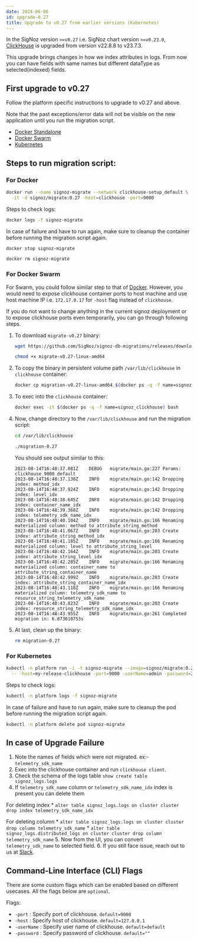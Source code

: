 ```yaml
---
date: 2024-06-06
id: upgrade-0.27
title: Upgrade to v0.27 from earlier versions (Kubernetes)
---
```


In the SigNoz version `>=v0.27` i.e. SigNoz chart version `>=v0.23.0`, [ClickHouse](https://clickhouse.com/) is upgraded from version v22.8.8 to v23.7.3.

This upgrade brings changes in how we index attributes in logs. From now you can have fields with same names but different dataType as selected(indexed) fields.

## First upgrade to v0.27

Follow the platform specific instructions to upgrade to v0.27 and above.

Note that the past exceptions/error data will not be visible on the new application until you run the migration script.

- [Docker Standalone](https://signoz.io/docs/operate/migration/upgrade-standard/#docker-standalone)
- [Docker Swarm](https://signoz.io/docs/operate/migration/upgrade-standard/#docker-swarm-cluster)
- [Kubernetes](https://signoz.io/docs/operate/migration/upgrade-standard/#kubernetes-deployment)


## Steps to run migration script:

### For Docker
```bash
docker run --name signoz-migrate --network clickhouse-setup_default \
  -it -d signoz/migrate:0.27 -host=clickhouse -port=9000
```

Steps to check logs:

```bash
docker logs -f signoz-migrate
```

In case of failure and have to run again, make sure to cleanup the container before running the migration script again.

```bash
docker stop signoz-migrate

docker rm signoz-migrate
```


### For Docker Swarm

For Swarm, you could follow similar step to that of [Docker](#docker). However,
you would need to expose clickhouse container ports to host machine and use
host machine IP i.e. `172.17.0.17` for `-host` flag instead of `clickhouse`.

If you do not want to change anything in the current signoz deployment or to
expose clickhouse ports even temporarily, you can go through following steps.

1. To download `migrate-v0.27` binary:

    ```bash
    wget https://github.com/SigNoz/signoz-db-migrations/releases/download/v0.27/migrate-v0.27-linux-amd64

    chmod +x migrate-v0.27-linux-amd64
    ```

2. To copy the binary in persistent volume path `/var/lib/clickhouse` in `clickhouse` container:

    ```bash
    docker cp migration-v0.27-linux-amd64 $(docker ps -q -f name=signoz_clickhouse):/var/lib/clickhouse/migrate-0.27
    ```

3. To exec into the `clickhouse` container:

    ```bash
    docker exec -it $(docker ps -q -f name=signoz_clickhouse) bash
    ```

4. Now, change directory to the `/var/lib/clickhouse` and run the migration script:

    ```bash
    cd /var/lib/clickhouse

    ./migration-0.27
    ```

    You should see output similar to this:
    ```
    2023-08-14T16:48:37.081Z	DEBUG	migrate/main.go:227	Params: clickhouse 9000 default
    2023-08-14T16:48:37.130Z	INFO	migrate/main.go:142	Dropping index: method_idx
    2023-08-14T16:48:37.924Z	INFO	migrate/main.go:142	Dropping index: level_idx
    2023-08-14T16:48:38.645Z	INFO	migrate/main.go:142	Dropping index: container_name_idx
    2023-08-14T16:48:39.368Z	INFO	migrate/main.go:142	Dropping index: telemetry_sdk_name_idx
    2023-08-14T16:48:40.104Z	INFO	migrate/main.go:166	Renaming materialized column: method to attribute_string_method
    2023-08-14T16:48:41.067Z	INFO	migrate/main.go:203	Create index: attribute_string_method_idx
    2023-08-14T16:48:41.185Z	INFO	migrate/main.go:166	Renaming materialized column: level to attribute_string_level
    2023-08-14T16:48:42.164Z	INFO	migrate/main.go:203	Create index: attribute_string_level_idx
    2023-08-14T16:48:42.285Z	INFO	migrate/main.go:166	Renaming materialized column: container_name to attribute_string_container_name
    2023-08-14T16:48:42.999Z	INFO	migrate/main.go:203	Create index: attribute_string_container_name_idx
    2023-08-14T16:48:43.118Z	INFO	migrate/main.go:166	Renaming materialized column: telemetry_sdk_name to resource_string_telemetry_sdk_name
    2023-08-14T16:48:43.823Z	INFO	migrate/main.go:203	Create index: resource_string_telemetry_sdk_name_idx
    2023-08-14T16:48:43.955Z	INFO	migrate/main.go:261	Completed migration in: 6.873610753s
    ```

5. At last, clean up the binary:

    ```bash
    rm migration-0.27
    ```


### For Kubernetes

```bash
kubectl -n platform run -i -t signoz-migrate --image=signoz/migrate:0.27 --restart='Never' \
  -- -host=my-release-clickhouse -port=9000 -userName=admin -password=27ff0399-0d3a-4bd8-919d-17c2181e6fb9
```

Steps to check logs:

```bash
kubectl -n platform logs -f signoz-migrate
```

In case of failure and have to run again, make sure to cleanup the pod before running the migration script again.

```bash
kubectl -n platform delete pod signoz-migrate
```


## In case of Upgrade Failure

1. Note the names of fields which were not migrated. ex:- `telemetry_sdk_name`
2. Exec into the clickhouse container and run `clickhouse client`.
3. Check the schema of the logs table `show create table signoz_logs.logs`
4. If `telemetry_sdk_name` column or `telemetry_sdk_name_idx` index is present you can delete them
   
  For deleting index 
    * `alter table signoz_logs.logs on cluster cluster drop index telemetry_sdk_name_idx`
  
  For deleting column 
    * `alter table signoz_logs.logs on cluster cluster drop column telemetry_sdk_name`
    * `alter table signoz_logs.distributed_logs on cluster cluster drop column telemetry_sdk_name`
5. Now from the UI, you can convert `telemetry_sdk_name` to selected field. 
6. If you still face issue, reach out to us at [Slack](https://signoz.io/slack).

## Command-Line Interface (CLI) Flags

There are some custom flags which can be enabled based on different usecases.
All the flags below are `optional`.

Flags:

- `-port` : Specify port of clickhouse. `default=9000`
- `-host` : Specify host of clickhouse. `default=127.0.0.1`
- `-userName` : Specify user name of clickhouse. `default=default`
- `-password` : Specify password of clickhouse. `default=""`

